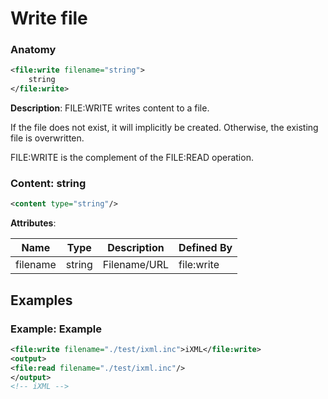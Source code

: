 # Write file

### Anatomy

```xml
<file:write filename="string">
    string
</file:write>
```

 **Description**:
 FILE:WRITE writes content to a file.

If the file does not exist, it will implicitly be created. Otherwise, the existing file is overwritten.

FILE:WRITE is the complement of the FILE:READ operation.

### Content: string

```xml
<content type="string"/>
```

**Attributes**:

| Name | Type | Description | Defined By |
| ---- | ---- | ----------- | ---------- |
| filename | string | Filename/URL | file:write |


## Examples

### Example: Example

```xml
<file:write filename="./test/ixml.inc">iXML</file:write>
<output>
<file:read filename="./test/ixml.inc"/>
</output>
<!-- iXML -->
```

